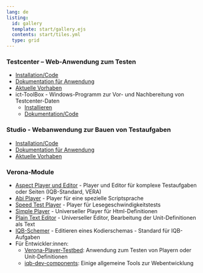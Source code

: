 ```yaml
---
lang: de
listing:
  id: gallery
  template: start/gallery.ejs
  contents: start/tiles.yml
  type: grid
---
```


::: {#gallery}
:::

### Testcenter -- Web-Anwendung zum Testen

* [Installation/Code](https://github.com/iqb-berlin/testcenter#readme)
* [Dokumentation für Anwendung](https://github.com/iqb-berlin/iqb-berlin.github.io/wiki/2-Testcenter)
* [Aktuelle Vorhaben](https://github.com/iqb-berlin/testcenter/issues)
* ict-ToolBox - Windows-Programm zur Vor- und Nachbereitung von Testcenter-Daten
  + [Installieren](https://www.iqb.hu-berlin.de/institut/ab/it/itc-ToolBox)
  + [Dokumentation/Code](https://github.com/iqb-berlin/itc-toolbox#readme)


### Studio - Webanwendung zur Bauen von Testaufgaben

* [Installation/Code](https://github.com/iqb-berlin/studio-lite#readme)
* [Dokumentation für Anwendung](https://github.com/iqb-berlin/iqb-berlin.github.io/wiki/3-Studio)
* [Aktuelle Vorhaben](https://github.com/iqb-berlin/studio-lite/issues)

### Verona-Module

* [Aspect Player und Editor](https://github.com/iqb-berlin/verona-modules-aspect/releases) - Player und Editor für komplexe Testaufgaben oder Seiten (IQB-Standard, VERA)
* [Abi Player](https://github.com/iqb-berlin/verona-player-abi/releases) - Player für eine spezielle Scriptsprache
* [Speed Test Player](https://github.com/iqb-berlin/verona-player-speedtest/releases) - Player für Lesegeschwindigkeitstests
* [Simple Player](https://github.com/iqb-berlin/verona-player-simple/releases/latest) - Universeller Player für Html-Definitionen
* [Plain Text Editor](https://github.com/iqb-berlin/verona-editor-plaintext/releases/latest) - Universeller Editor, Bearbeitung der Unit-Definitionen als Text
* [IQB-Schemer](https://github.com/iqb-berlin/coding-components/releases/latest) - Editieren eines Kodierschemas - Standard für IQB-Aufgaben
* Für Entwickler:innen:
  * [Verona-Player-Testbed](https://github.com/iqb-berlin/verona-player-testbed#readme): Anwendung zum Testen von Playern oder Unit-Definitionen
  * [iqb-dev-components](https://github.com/iqb-berlin/iqb-dev-components#readme): Einige allgemeine Tools zur Webentwicklung
